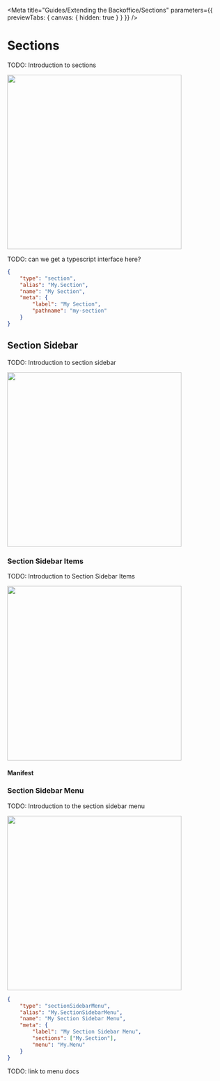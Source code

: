 
<Meta title="Guides/Extending the Backoffice/Sections" parameters={{ previewTabs: { canvas: { hidden: true } } }} />

# Sections

TODO: Introduction to sections

<img src="docs/section.svg" width="400" />

TODO: can we get a typescript interface here?

```json
{
	"type": "section",
	"alias": "My.Section",
	"name": "My Section",
	"meta": {
		"label": "My Section",
		"pathname": "my-section"
	}
}
```

## Section Sidebar

TODO: Introduction to section sidebar

<img src="docs/section-sidebar.svg" width="400" />

### Section Sidebar Items

TODO: Introduction to Section Sidebar Items

<img src="docs/section-sidebar-item.svg" width="400" />

#### Manifest

### Section Sidebar Menu

TODO: Introduction to the section sidebar menu

<img src="docs/section-sidebar-menu.svg" width="400" />

```json
{
	"type": "sectionSidebarMenu",
	"alias": "My.SectionSidebarMenu",
	"name": "My Section Sidebar Menu",
	"meta": {
		"label": "My Section Sidebar Menu",
		"sections": ["My.Section"],
		"menu": "My.Menu"
	}
}
```

TODO: link to menu docs
